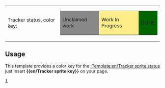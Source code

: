 {|
|Tracker status, color key:
|
{|border="2"
|style="background:#888888;" | Unclaimed work
|style="background:#FFEE88;" | Work In Progress
|style="background:#006600;" | DONE
|}
|}<noinclude>


== Usage ==

This template provides a color key for the [[:Template:en/Tracker sprite status]]<br />
just insert '''<nowiki>{{en/Tracker sprite key}}</nowiki>''' on your page.

[[Category:en/Templates|T]]</noinclude>